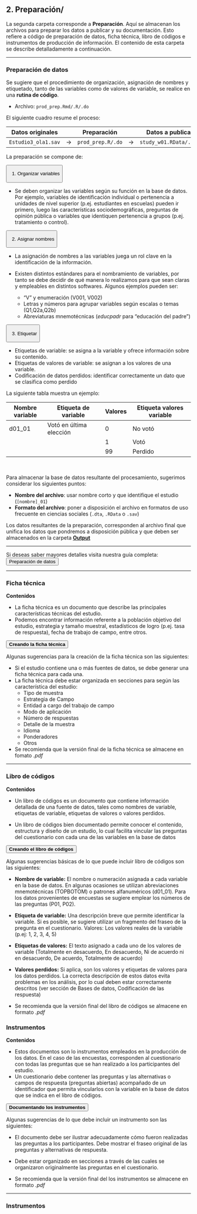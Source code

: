 ## <i class="fa fa-folder-open" aria-hidden="true"></i> 2. Preparación/ {-}

La segunda carpeta corresponde a **Preparación**. Aquí se almacenan los archivos para preparar los datos a publicar y su documentación. Esto refiere a código de preparación de datos, ficha técnica, libro de códigos e instrumentos de producción de información. El contenido de esta carpeta se describe detalladamente a continuación.

---

### <i class="fa fa-code" aria-hidden="true"></i> Preparación de datos {-}

Se sugiere que el procedimiento de organización, asignación de nombres y etiquetado, tanto de las variables como de valores de variable, se realice en una **rutina de código**. 

* Archivo: `prod_prep.Rmd/.R/.do `

El siguiente cuadro resume el proceso:

| Datos originales    |               | Preparación     |               | Datos a publicar  |
|---------------------|---------------|-----------------|---------------|-------------------|
| `Estudio3_ola1.sav` | $\rightarrow$ | `prod_prep.R/.do `| $\rightarrow$ | `study_w01.RData/.dta` |


La preparación se compone de:

<button class="accordion">1. Organizar variables </button>
<div class="panel">

* Se deben organizar las variables según su función en la base de datos. Por ejemplo, variables de identificación individual o pertenencia a unidades de nivel superior (p.ej. estudiantes en escuelas) pueden ir primero, luego las características sociodemográficas, preguntas de opinión pública o variables que identiquen pertenencia a grupos (p.ej. tratamiento o control). 
</div>

<button class="accordion">2. Asignar nombres</button>
<div class="panel">

* La asignación de nombres a las variables juega un rol clave en la identificación de la información. 

* Existen distintos estándares para el nombramiento de variables, por tanto se debe decidir de qué manera lo realizamos para que sean claras y empleables en distintos softwares. Algunos ejemplos pueden ser: 

  * "V" y enumeración (V001, V002)
  * Letras y números para agrupar variables según escalas o temas (Q1,Q2a,Q2b)
  * Abreviaturas mnemotécnicas (_educpadr_ para "educación del padre")

</div>

<button class="accordion">3. Etiquetar </button>
<div class="panel">

* Etiquetas de variable: se asigna a la variable y ofrece información sobre su contenido.
* Etiquetas de valores de variable: se asignan a los valores de una variable.
* Codificación de datos perdidos: identificar correctamente un dato que se clasifica como perdido

La siguiente tabla muestra un ejemplo:

| Nombre variable | Etiqueta de variable    | Valores | Etiqueta valores variable |
|-----------------|-------------------------|---------|---------------------------|
| d01_01          | Votó en última elección | 0       | No votó                   |
|                 |                         | 1       | Votó                      |
|                 |                         | 99      | Perdido                   |

</div>

</br>

Para almacenar la base de datos resultante del procesamiento, sugerimos considerar los siguientes puntos:

* **Nombre del archivo**: usar nombre corto y que identifique el estudio (`[nombre]_01`)
* **Formato del archivo**: poner a disposición el archivo en formatos de uso frecuente en ciencias sociales (`.dta`, `.RData` o `.sav`) 

Los datos resultantes de la preparación, corresponden al archivo final que unifica los datos que pondremos a disposición pública y que deben ser almacenados en la carpeta [**Output**](output.html#output)

---

Si deseas saber mayores detalles visita nuestra guía completa: <a href="https://lisa-coes.github.io/lisa-book/consejos-para-la-apertura-de-datos-de-investigaci%C3%B3n-social.html#datos-cuantitativos">
   <button class="btn btn-template-main">Preparación de datos</button>
</a>

---

### <i class="fa fa-file-text" aria-hidden="true"></i> Ficha técnica {-}

**Contenidos**

* La ficha técnica es un documento que describe las principales características técnicas del estudio. 
* Podemos encontrar información referente a la población objetivo del estudio, estrategia y tamaño muestral, estadísticos de logro (p.ej. tasa de respuesta), fecha de trabajo de campo, entre otros.

<button class="accordion" style = "font-weight: bold;">Creando la ficha técnica</button>
<div class="panel">

Algunas sugerencias para la creación de la ficha técnica son las siguientes:

* Si el estudio contiene una o más fuentes de datos, se debe generar una ficha técnica para cada una. 
* La ficha técnica debe estar organizada en secciones para según las característica del estudio: 
  - Tipo de muestra
  - Estrategia de Campo
  - Entidad a cargo del trabajo de campo
  - Modo de aplicación
  - Número de respuestas
  - Detalle de la muestra 
  - Idioma
  - Ponderadores
  - Otros 
* Se recomienda que la versión final de la ficha técnica se almacene en fomato _.pdf_
</div>

---

### <i class="fa fa-file-text" aria-hidden="true"></i> Libro de códigos {-}

**Contenidos**

* Un libro de códigos es un documento que contiene información detallada de una fuente de datos, tales como nombres de variable, etiquetas de variable, etiquetas de valores o valores perdidos. 

* Un libro de códigos bien documentado permite conocer el contenido, estructura y diseño de un estudio, lo cual facilita vincular las preguntas del cuestionario con cada una de las variables en la base de datos

<button class="accordion" style = "font-weight: bold;">Creando el libro de códigos</button>
<div class="panel">

Algunas sugerencias básicas de lo que puede incluir libro de códigos son las siguientes:

* **Nombre de variable:** El nombre o numeración asignada a cada variable en la base de datos. En algunas ocasiones se utilizan abreviaciones mnemotécnicas (TOPBOTOM) o patrones alfanuméricos (d01_01). Para los datos provenientes de encuestas se sugiere emplear los números de las preguntas (P01, P02).
* **Etiqueta de variable:** Una descripción breve que permite identificar la variable. Si es posible, se sugiere utilizar un fragmento del fraseo de la pregunta en el cuestionario.
Valores: Los valores reales de la variable (p.ej: 1, 2, 3, 4, 5)
* **Etiquetas de valores:** El texto asignado a cada uno de los valores de variable (Totalmente en desacuerdo, En desacuerdo, Ni de acuerdo ni en desacuerdo, De acuerdo, Totalmente de acuerdo)
* **Valores perdidos:** Si aplica, son los valores y etiquetas de valores para los datos perdidos. La correcta descripción de estos datos evita problemas en los análisis, por lo cual deben estar correctamente descritos (ver sección de Bases de datos, Codificación de las respuesta)

* Se recomienda que la versión final del libro de códigos se almacene en formato _.pdf_

</div>


### <i class="fa fa-file-text" aria-hidden="true"></i> Instrumentos {-}

**Contenidos**

* Estos documentos son lo instrumentos empleados en la producción de los datos. En el caso de las encuestas, corresponden al cuestionario con todas las preguntas que se han realizado a los participantes del estudio.  
* Un cuestionario debe contener las preguntas y las alternativas o campos de respuesta (preguntas abiertas) acompañado de un identificador que permita vincularlos con la variable en la base de datos que se indica en el libro de códigos.


<button class="accordion" style = "font-weight: bold;">Documentando los instrumentos</button>
<div class="panel">

Algunas sugerencias de lo que debe incluir un instrumento son las siguientes:


* El documento debe ser ilustrar adecuadamente cómo fueron realizadas las preguntas a los participantes. Debe mostrar el fraseo original de las preguntas y alternativas de respuesta.
* Debe estar organizado en secciones a través de las cuales se organizaron originalmente las preguntas en el cuestionario.

* Se recomienda que la versión final del los instrumentos se almacene en formato _.pdf_

</div>



---

### <i class="fa fa-file-text" aria-hidden="true"></i> Instrumentos {-}

<script>
var acc = document.getElementsByClassName("accordion");
var i;

for (i = 0; i < acc.length; i++) {
  acc[i].addEventListener("click", function() {
    this.classList.toggle("active");
    var panel = this.nextElementSibling;
    if (panel.style.maxHeight) {
      panel.style.maxHeight = null;
    } else {
      panel.style.maxHeight = panel.scrollHeight + "px";
    }
  });
}
</script>

